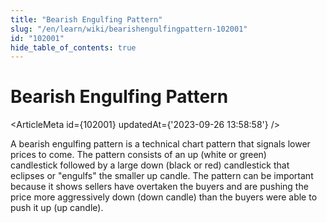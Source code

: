 ```yaml
---
title: "Bearish Engulfing Pattern"
slug: "/en/learn/wiki/bearishengulfingpattern-102001"
id: "102001"
hide_table_of_contents: true
---
```



# Bearish Engulfing Pattern

<ArticleMeta id={102001} updatedAt={'2023-09-26 13:58:58'} />
<div className='border-solid border-b border-t-0 my-4 border-[var(--ifm-color-gray-300)]' />

A bearish engulfing pattern is a technical chart pattern that signals lower prices to come. The pattern consists of an up (white or green) candlestick followed by a large down (black or red) candlestick that eclipses or "engulfs" the smaller up candle. The pattern can be important because it shows sellers have overtaken the buyers and are pushing the price more aggressively down (down candle) than the buyers were able to push it up (up candle).
